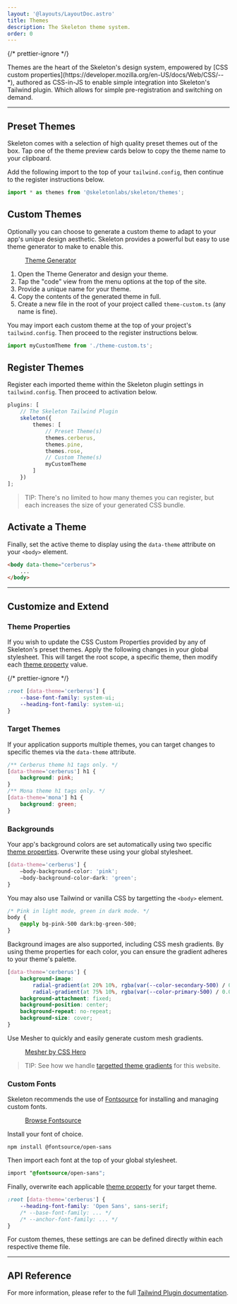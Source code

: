 ```yaml
---
layout: '@layouts/LayoutDoc.astro'
title: Themes
description: The Skeleton theme system.
order: 0
---
```




{/* prettier-ignore */}
<p class="text-xl"> Themes are the heart of the Skeleton's design system, empowered by [CSS custom properties](https://developer.mozilla.org/en-US/docs/Web/CSS/--*), authored as CSS-in-JS to enable simple integration into Skeleton's Tailwind plugin. Which allows for simple pre-registration and switching on demand.</p>

---

## Preset Themes

Skeleton comes with a selection of high quality preset themes out of the box. Tap one of the theme preview cards below to copy the theme name to your clipboard.

<ThemesList />

Add the following import to the top of your `tailwind.config`, then continue to the register instructions below.

```ts title="tailwind.config"
import * as themes from '@skeletonlabs/skeleton/themes';
```

## Custom Themes

Optionally you can choose to generate a custom theme to adapt to your app's unique design aesthetic. Skeleton provides a powerful but easy to use theme generator to make to enable this.

<figure class="linker bg-noise">
	<a href="https://themes.skeleton.dev/" target="_blank" class="btn preset-filled">
		Theme Generator
	</a>
</figure>

1. Open the Theme Generator and design your theme.
2. Tap the "code" view from the menu options at the top of the site.
3. Provide a unique name for your theme.
4. Copy the contents of the generated theme in full.
5. Create a new file in the root of your project called `theme-custom.ts` (any name is fine).

You may import each custom theme at the top of your project's `tailwind.config`. Then proceed to the register instructions below.

```ts title="tailwind.config"
import myCustomTheme from './theme-custom.ts';
```

## Register Themes

Register each imported theme within the Skeleton plugin settings in `tailwind.config`. Then proceed to activation below.

```ts title="tailwind.config" {6-8, 10}
plugins: [
	// The Skeleton Tailwind Plugin
	skeleton({
		themes: [
			// Preset Theme(s)
			themes.cerberus,
			themes.pine,
			themes.rose,
			// Custom Theme(s)
			myCustomTheme
		]
	})
];
```

> TIP: There's no limited to how many themes you can register, but each increases the size of your generated CSS bundle.

## Activate a Theme

Finally, set the active theme to display using the `data-theme` attribute on your `<body>` element.

```html
<body data-theme="cerberus">
	...
</body>
```

---

## Customize and Extend

### Theme Properties

If you wish to update the CSS Custom Properties provided by any of Skeleton's preset themes. Apply the following changes in your global stylesheet. This will target the root scope, a specific theme, then modify each [theme property](/docs/get-started/plugin) value.

{/* prettier-ignore */}
```css title="app.css"
:root [data-theme='cerberus'] {
    --base-font-family: system-ui;
    --heading-font-family: system-ui;
}
```

### Target Themes

If your application supports multiple themes, you can target changes to specific themes via the `data-theme` attribute.

```css title="app.css"
/** Cerberus theme h1 tags only. */
[data-theme='cerberus'] h1 {
	background: pink;
}
/** Mona theme h1 tags only. */
[data-theme='mona'] h1 {
	background: green;
}
```

### Backgrounds

Your app's background colors are set automatically using two specific [theme properties](/docs/get-started/plugin#colors). Overwrite these using your global stylesheet.

```css title="app.css"
[data-theme='cerberus'] {
	—body-background-color: 'pink';
	—body-background-color-dark: 'green';
}
```

You may also use Tailwind or vanilla CSS by targetting the `<body>` element.

```css title="app.css"
/* Pink in light mode, green in dark mode. */
body {
	@apply bg-pink-500 dark:bg-green-500;
}
```

Background images are also supported, including CSS mesh gradients. By using theme properties for each color, you can ensure the gradient adheres to your theme's palette.

```css title="app.css"
[data-theme='cerberus'] {
	background-image:
		radial-gradient(at 20% 10%, rgba(var(--color-secondary-500) / 0.075) 0px, transparent 40%),
		radial-gradient(at 75% 10%, rgba(var(--color-primary-500) / 0.075) 0px, transparent 50%);
	background-attachment: fixed;
	background-position: center;
	background-repeat: no-repeat;
	background-size: cover;
}
```

Use Mesher to quickly and easily generate custom mesh gradients.

<figure class="linker bg-noise">
	<a class="btn preset-filled" href="https://csshero.org/mesher/" target="_blank">
		Mesher by CSS Hero
	</a>
</figure>

> TIP: See how we handle [targetted theme gradients](https://github.com/skeletonlabs/skeleton/blob/next/sites/next.skeleton.dev/src/styles/app.css#L44) for this website.

### Custom Fonts

Skeleton recommends the use of [Fontsource](https://fontsource.org/) for installing and managing custom fonts.

<figure class="linker bg-noise">
	<a class="btn preset-filled" href="https://fontsource.org/" target="_blank">
		Browse Fontsource
	</a>
</figure>

Install your font of choice.

```console
npm install @fontsource/open-sans
```

Then import each font at the top of your global stylesheet.

```css title="app.css"
import "@fontsource/open-sans";
```

Finally, overwrite each applicable [theme property](/docs/get-started/plugin#base-1) for your target theme.

```css title="app.css"
:root [data-theme='cerberus'] {
	--heading-font-family: 'Open Sans', sans-serif;
	/* --base-font-family: ... */
	/* --anchor-font-family: ... */
}
```

For custom themes, these settings are can be defined directly within each respective theme file.

---

## API Reference

For more information, please refer to the full [Tailwind Plugin documentation](/docs/get-started/plugin).
